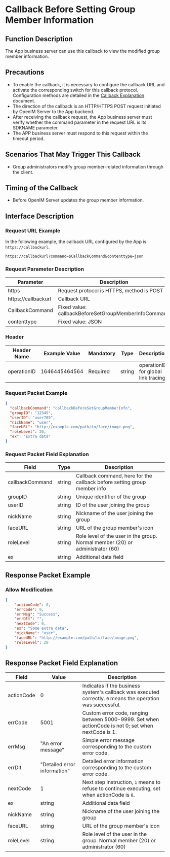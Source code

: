 # Callback Before Setting Group Member Information

## Function Description
The App business server can use this callback to view the modified group member information.

## Precautions
- To enable the callback, it is necessary to configure the callback URL and activate the corresponding switch for this callback protocol. Configuration methods are detailed in the [Callback Explanation](../introduction) document.
- The direction of the callback is an HTTP/HTTPS POST request initiated by OpenIM Server to the App backend.
- After receiving the callback request, the App business server must verify whether the command parameter in the request URL is its SDKNAME parameter.
- The APP business server must respond to this request within the timeout period.

## Scenarios That May Trigger This Callback
- Group administrators modify group member-related information through the client.

## Timing of the Callback
- Before OpenIM Server updates the group member information.

## Interface Description

### Request URL Example
In the following example, the callback URL configured by the App is `https://callbackurl`.
```plaintext
https://callbackurl?command=$CallbackCommand&contenttype=json
```

### Request Parameter Description

| Parameter            | Description                                          |
|----------------------|------------------------------------------------------|
| https               | Request protocol is HTTPS, method is POST            |
| https://callbackurl | Callback URL                                         |
| CallbackCommand     | Fixed value: callbackBeforeSetGroupMemberInfoCommand |
| contenttype         | Fixed value: JSON                                    |

### Header
| Header Name | Example Value | Mandatory | Type   | Description                         |
|-------------|---------------|-----------|--------|-------------------------------------|
| operationID | 1646445464564 | Required  | string | operationID for global link tracing |

### Request Packet Example
```json
{
  "callbackCommand": "callbackBeforeSetGroupMemberInfo",
  "groupID": "12345",
  "userID": "user789",
  "nickName": "user",
  "faceURL": "http://example.com/path/to/face/image.png",
  "roleLevel": 20,
  "ex": "Extra data"
}
```

### Request Packet Field Explanation

| Field           | Type   | Description                                             |
|-----------------|--------|---------------------------------------------------------|
| callbackCommand | string | Callback command, here for the callback before setting group member info |
| groupID         | string | Unique identifier of the group                          |
| userID          | string | ID of the user joining the group                        |
| nickName        | string | Nickname of the user joining the group                  |
| faceURL         | string | URL of the group member's icon                          |
| roleLevel       | string | Role level of the user in the group. Normal member (20) or administrator (60) |
| ex              | string | Additional data field                                   |

## Response Packet Example

### Allow Modification

```json
{
    "actionCode": 0,
    "errCode": 0,
    "errMsg": "Success",
    "errDlt": "",
    "nextCode": 0,
    "ex": "Some extra data",
    "nickName": "user",
    "faceURL": "http://example.com/path/to/face/image.png",
    "roleLevel": 20
}
```

## Response Packet Field Explanation

| Field      | Value | Description                                              |
|------------|-------|----------------------------------------------------------|
| actionCode | 0     | Indicates if the business system's callback was executed correctly. `0` means the operation was successful. |
| errCode    | 5001  | Custom error code, ranging between 5000-9999. Set when actionCode is not 0; set when nextCode is 1. |
| errMsg     | "An error message" | Simple error message corresponding to the custom error code. |
| errDlt     | "Detailed error information" | Detailed error information corresponding to the custom error code. |
| nextCode   | 1     | Next step instruction, `1` means to refuse to continue executing, set when actionCode is `0`. |
| ex         | string | Additional data field                                   |
| nickName   | string | Nickname of the user joining the group                   |
| faceURL    | string | URL of the group member's icon                           |
| roleLevel  | string | Role level of the user in the group. Normal member (20) or administrator (60) |